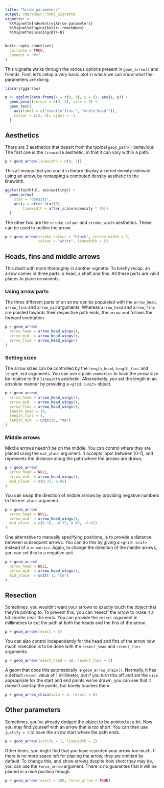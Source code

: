 ---
title: "Arrow parameters"
output: rmarkdown::html_vignette
vignette: >
  %\VignetteIndexEntry{Arrow parameters}
  %\VignetteEngine{knitr::rmarkdown}
  %\VignetteEncoding{UTF-8}
---

```{r, include = FALSE}
knitr::opts_chunk$set(
  collapse = TRUE,
  comment = "#>"
)
```

This vignette walks through the various options present in `geom_arrow()` and friends.
First, let's setup a very basic plot in which we can show what the parameters are doing.

```{r setup}
library(ggarrow)

p <- ggplot(data.frame(x = c(0, 1), y = 0), aes(x, y)) +
  geom_point(colour = c(2, 4), size = 3) +
  geom_text(
    aes(label = c("start\n'fins'", "end\n'head'")),
    colour = c(2, 4), vjust = -1
  )
```

## Aesthetics

There are 3 aesthetics that depart from the typical `geom_path()` behaviour. The first one is the `linewidth` aesthetic, in that it can vary within a path.

```{r vary_linewidth}
p + geom_arrow(linewidth = c(0, 3))
```

This all means that you could in theory display a kernel density estimate using an arrow, by remapping a computed density aesthetic to the linewidth.

```{r complicated linewidth}
ggplot(faithful, aes(waiting)) +
  geom_arrow(
    stat = "density",
    aes(y = after_stat(0),
        linewidth = after_scale(ndensity * 20))
  )
```


The other two are the `stroke_colour` and `stroke_width` aesthetics. These can be used to outline the arrow.

```{r strokes}
p + geom_arrow(stroke_colour = "black", stroke_width = 1,
               colour = "white", linewidth = 5)
```


## Heads, fins and middle arrows

This dealt with more thoroughly in another vignette. 
To briefly recap, an arrow comes in three parts: a head, a shaft and fins.
All these parts are valid places to place ornaments.

### Using arrow parts

The three different parts of an arrow can be populated with the `arrow_head`, `arrow_fins` and `arrow_mid` arguments.
Whereas `arrow_head` and `arrow_fins` are pointed towards their respective path ends, the `arrow_mid` follows the forward orientation.

```{r arrow_parts}
p + geom_arrow(
  arrow_head = arrow_head_wings(),
  arrow_mid  = arrow_head_wings(),
  arrow_fins = arrow_head_wings()
)
```

### Setting sizes

The arrow sizes can be controlled by the `length_head`, `length_fins` and `length_mid` arguments. You can use a plain `<numeric>` to have the arrow size be relative to the `linewidth` aesthetic. Alternatively, you set the length in an absolute manner by providing a `<grid::unit>` object.

```{r arrow_sizes}
p + geom_arrow(
  arrow_head = arrow_head_wings(),
  arrow_mid  = arrow_head_wings(),
  arrow_fins = arrow_head_wings(),
  length_head = 10,
  length_fins = 4,
  length_mid  = unit(10, "mm")
)
```

### Middle arrows

Middle arrows needn't be on the middle. You can control where they are placed using the `mid_place` argument. It accepts input between [0-1], and represents the distance along the path where the arrows are drawn.

```{r mid_place}
p + geom_arrow(
  arrow_head = NULL,
  arrow_mid  = arrow_head_wings(),
  mid_place  = c(0.33, 0.66)
)
```

You can swap the direction of middle arrows by providing negative numbers to the `mid_place` argument.

```{r negative_mid_place}
p + geom_arrow(
  arrow_head = NULL,
  arrow_mid  = arrow_head_wings(),
  mid_place  = c(0.16, -0.33, 0.66, -0.82)
)
```

One alternative to manually specifying positions, is to provide a distance between subsequent arrows.
You can do this by giving a `<grid::unit>` instead of a `<numeric>`. Again, to change the direction of the middle arrows, you can set this to a negative unit.

```{r}
p + geom_arrow(
  arrow_head = NULL,
  arrow_mid  = arrow_head_wings(),
  mid_place  = unit(-1, "cm")
)
```

## Resection

Sometimes, you wouldn't want your arrows to exactly touch the object that they're pointing to.
To prevent this, you can 'resect' the arrow to make it a bit shorter near the ends.
You can provide the `resect` argument in millimetres to cut the path at both the heads and the fins of the arrow.

```{r}
p + geom_arrow(resect = 5)
```

You can also control independently for the head and fins of the arrow how much resection is to be done with the `resect_head` and `resect_fins` arguments.

```{r}
p + geom_arrow(resect_head = 10, resect_fins = 3)
```

A geom that does this automatically is `geom_arrow_chain()`. Normally, it has a default `resect` value of 1 millimeter, but if you turn this off and set the `size` appropriate for the start and end points we've drawn, you can see that it doesn't overlap the points, but barely touches them.

```{r}
p + geom_arrow_chain(size = 3, resect = 0)
```

## Other parameters

Sometimes, you've already dodged the object to be pointed at a bit. Now you may find yourself with an arrow that is too short. You can then use `justify = 1` to have the arrow start where the path ends. 

```{r}
p + geom_arrow(justify = 1, linewidth = 2)
```

Other times, you might find that you have resected your arrow too much. If there is no more space left for placing the arrow, they are omitted by default. To change this, and show arrows despite how short they may be, you can use the `force_arrow` argument. There is no guarantee that it will be placed in a nice position though.

```{r}
p + geom_arrow(resect = 100, force_arrow = TRUE)
```
